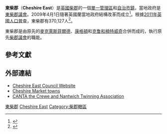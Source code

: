 {{Infobox settlement
<!-- See {{Infobox settlement}} for the full list of available fields -->
<!-- Elements common to United Kingdom -->
| timezone                = [[格林尼治平時|GMT]]
| utc_offset              = 0
| timezone_DST            = [[英國夏令時間|BST]]
| utc_offset_DST          = +1
| coordinates_format      = dms
| coordinates_display     = inline,title    
| coordinates_region      = GB

<!-- Elements common to administrative division of this type (English unitary) -->
| settlement_type         = [[英格蘭的單一管理區|單一管理區]]，[[英國自治市鎮地位|自治市鎮]]
| subdivision_type        =       國家
| subdivision_type1       = [[構成國|構成國]]
| subdivision_type2       = [[區域_(英格蘭)|區域]]
| subdivision_type3       = [[英格蘭的名譽郡|名譽郡]]
| subdivision_type4       = 地位
| subdivision_type5       = Admin HQ
| subdivision_name        = [[英國|英國]]
| subdivision_name1       = [[英格蘭|英格蘭]]
| subdivision_name2       = [[西北英格蘭|西北英格蘭]]
| subdivision_name3       = [[柴郡|柴郡]]
| subdivision_name4       = [[英格蘭的單一管理區|單一管理區]]
| seat_type               = Admin HQ
| government_type         = 單一管理區
| leader_title            = Leadership
| leader_title1           = MPs
| established_title1      = 成立於
| population_density_km2  = auto
| population_blank1_title = 種族
| blank1_name             = [[ONS編碼|ONS編碼]]
| blank2_name             = [[英國國家格網參考系統|OS格網參考]]

<!-- Elements unique to this article -->
| official_name           = Cheshire East
| image_skyline           =
| imagesize               =
| image_alt               =
| image_caption           =
| image_shield            = Coat of arms of Cheshire East Borough Council.png
| shield_size             =
| shield_alt              =
| shield_link             =
| image_flag              = Cheshire East Flag.png
| flag_alt                =
| image_map               = Cheshire East UK locator map.svg
| mapsize                 = 250px
| map_alt                 =
| map_caption             = 在[[柴郡|柴郡]]的位置
| seat                    = [[Sandbach|Sandbach]]
| established_date1       = 2009年4月1日
| governing_body          = [[東柴郡議會|東柴郡議會]]
| leader_party            = {{English district control|GSS=E06000049}}
| leader_name             = 領導與內閣
| leader_name1            = Stephen O'Brien, George Osborne, Edward Timpson, Fiona Bruce, David Rutley
| area_total_km2          = 1158.18
| area_rank               = {{English district area rank|GSS=E06000049}} 
| population_total        = {{English district population|GSS=E06000049}}
| population_as_of        = {{United Kingdom statistics year}}
| population_rank         = {{English district rank|GSS=E06000049}} 
| population_blank1       = 96.7%白人
| blank1_info             = 00EQ (ONS) E06000049 (GSS)
| blank2_info             = {{gbmappingsmall|SJ754610}}
| latd                    = 53.146
| longd                   = -2.367
| website                 = {{URL|www.cheshireeast.gov.uk}}
}}
'''東柴郡'''（'''Cheshire East'''）是[[英國|英國]][[柴郡|柴郡]]的一個[[單一管理區|單一管理區]]和[[英國自治市鎮地位|自治市鎮]]，當地政府是[[東柴郡議會|東柴郡議會]]。2009年4月1日隨著英國蘭當地政府結構改革而成立<ref>{{Cite web |url=http://www.opsi.gov.uk/si/si2008/uksi_20080634_en_2#pt2-l1g3 |title=Cheshire (Structural Changes) Order 2008 |access-date=2014-05-28 |archive-date=2009-05-17 |archive-url=https://web.archive.org/web/20090517000027/http://www.opsi.gov.uk/si/si2008/uksi_20080634_en_2#pt2-l1g3 |dead-url=no }}</ref>。根據[[2011年英國人口普查|2011年英國人口普查]]，東柴郡有370,127人<ref>{{Cite web |url=http://www.neighbourhood.statistics.gov.uk/dissemination/LeadTableView.do?a=7&b=6275055&c=CHESHIRE+EAST&d=13&e=61&g=6407358&i=1001x1003x1032x1004&m=0&r=1&s=1381917163541&enc=1&dsFamilyId=2491 |title=Population Density, 2011 (QS102EW) |access-date=2014-05-28 |archive-url=https://web.archive.org/web/20131016112257/http://www.neighbourhood.statistics.gov.uk/dissemination/LeadTableView.do?a=7&b=6275055&c=CHESHIRE+EAST&d=13&e=61&g=6407358&i=1001x1003x1032x1004&m=0&r=1&s=1381917163541&enc=1&dsFamilyId=2491 |archive-date=2013-10-16 |dead-url=yes }}</ref>。

東柴郡是由原先的[[麥克萊斯菲爾德_(自治市鎮)|麥克萊斯菲爾德]]、[[康格頓_(自治市鎮)|康格頓]]和[[克鲁和楠特威奇|克鲁和楠特威奇]]合併而成的，執行原先[[柴郡議會|柴郡議會]]的職能。

==參考文獻==
{{Reflist}}

==外部連結==

*[http://www.cheshireeast.gov.uk/ Cheshire East Council Website] {{Wayback|url=http://www.cheshireeast.gov.uk/ |date=20140208000807 }}
*[https://web.archive.org/web/20120311185801/http://www.cheshiremarkettowns.co.uk/ Cheshire Market towns]
*[http://www.canta.org.uk/ CANTA  the Crewe and Nantwich Twinning Association] {{Wayback|url=http://www.canta.org.uk/ |date=20201027005017 }}

{{英国行政区划}}
{{Unitary authorities of England}}

[[Category:東柴郡|]]
[[Category:英格蘭的單一管理區地方|Cheshire East]]
[[Category:柴郡轄區|Category:柴郡轄區]]